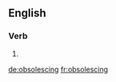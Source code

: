 ==English==

===Verb===
{{head|en}}

# {{present participle of|obsolesce|lang=en}}

[[de:obsolescing]]
[[fr:obsolescing]]